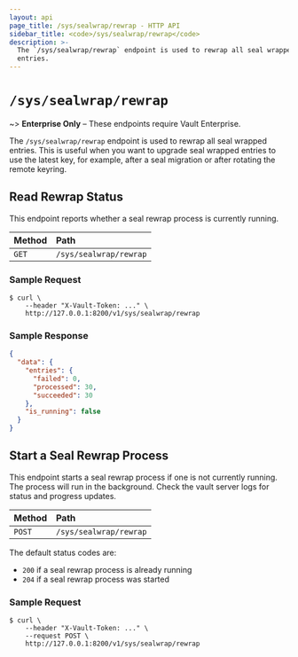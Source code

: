 ```yaml
---
layout: api
page_title: /sys/sealwrap/rewrap - HTTP API
sidebar_title: <code>/sys/sealwrap/rewrap</code>
description: >-
  The `/sys/sealwrap/rewrap` endpoint is used to rewrap all seal wrapped
  entries.
---
```


# `/sys/sealwrap/rewrap`

~> **Enterprise Only** – These endpoints require Vault Enterprise.

The `/sys/sealwrap/rewrap` endpoint is used to rewrap all seal wrapped entries.
This is useful when you want to upgrade seal wrapped entries to use the latest
key, for example, after a seal migration or after rotating the remote keyring.

## Read Rewrap Status

This endpoint reports whether a seal rewrap process is currently running.

| Method | Path                   |
| :----- | :--------------------- |
| `GET`  | `/sys/sealwrap/rewrap` |

### Sample Request

```shell-session
$ curl \
    --header "X-Vault-Token: ..." \
    http://127.0.0.1:8200/v1/sys/sealwrap/rewrap
```

### Sample Response

```json
{
  "data": {
    "entries": {
      "failed": 0,
      "processed": 30,
      "succeeded": 30
    },
    "is_running": false
  }
}
```

## Start a Seal Rewrap Process

This endpoint starts a seal rewrap process if one is not currently running.
The process will run in the background. Check the vault server logs for status
and progress updates.

| Method | Path                   |
| :----- | :--------------------- |
| `POST` | `/sys/sealwrap/rewrap` |

The default status codes are:

- `200` if a seal rewrap process is already running
- `204` if a seal rewrap process was started

### Sample Request

```shell-session
$ curl \
    --header "X-Vault-Token: ..." \
    --request POST \
    http://127.0.0.1:8200/v1/sys/sealwrap/rewrap
```
